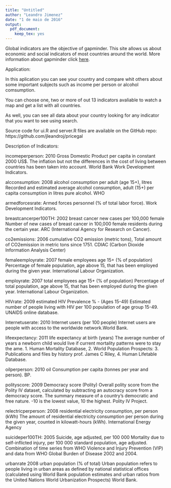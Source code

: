 ```yaml
---
title: "Untitled"
author: "Leandro Jimenez"
date: "1 de maio de 2016"
output: 
  pdf_document: 
    keep_tex: yes
---
```

Global indicators are the objective of gapminder. This site allows us about economic and social indicators of most countries around the world. More information about gapminder click [here](https://www.gapminder.org).

Application: 

In this aplication you can see your country and compare whit others about some important subjects such as income per person or alcohol comsumption.

You can choose one, two or more of out 13 indicators avaliable to watch a map and get a list with all countries. 

As well, you can see all data about your country looking for any indicator that you want to see using search. 


Source code for ui.R and server.R files are available on the GitHub repo: https://github.com/jleandroj/pricegal

Description of Indicators:

incomeperperson: 2010 Gross Domestic Product per capita in constant 2000 US$. The inflation but not the differences in the cost of living between countries
has been taken into account. World Bank Work Development Indicators.

alcconsumption: 2008 alcohol consumption per adult (age 15+), litres Recorded and estimated average alcohol consumption, adult (15+) per capita consumption in  litres pure alcohol. WHO

armedforcesrate: Armed forces personnel (% of total labor force). Work Development Indicators.

breastcancerper100TH: 2002 breast cancer new cases per 100,000 female Number of new cases of breast cancer in 100,000 female residents during the certain year. ARC (International Agency for Research on Cancer).

co2emissions: 2006 cumulative CO2 emission (metric tons), Total amount of CO2emission in metric tons since 1751. CDIAC (Carbon Dioxide Information Analysis Center)

femaleemployrate: 2007 female employees age 15+ (% of population) Percentage of female population, age above 15, that has been employed during the given year. International Labour Organization.

employrate: 2007 total employees age 15+ (% of population) Percentage of total population, age above 15, that has been employed during the given year. International Labour Organization.

HIVrate: 2009 estimated HIV Prevalence % - (Ages 15-49) Estimated number of people living with HIV per 100 population of age group 15-49. UNAIDS online database.

Internetuserate: 2010 Internet users (per 100 people) Internet users are people with access to the worldwide network.World Bank.

lifeexpectancy: 2011 life expectancy at birth (years) The average number of years a newborn child would live if current mortality patterns were to stay the ame. 1. Human Mortality Database, 2. World Population Prospects: 3. Publications and files by history prof. James C Riley, 4. Human Lifetable Database.

oilperperson: 2010 oil Consumption per capita (tonnes per year and person). BP.

polityscore: 2009 Democracy score (Polity) Overall polity score from the Polity IV dataset, calculated by subtracting an autocracy score from a democracy score. The summary measure of a country's democratic and free nature. -10 is the lowest value, 10 the highest. Polity IV Project.

relectricperperson: 2008 residential electricity consumption, per person (kWh) The amount of residential electricity consumption per person during the given year, counted in kilowatt-hours (kWh). International Energy Agency

suicideper100TH: 2005 Suicide, age adjusted, per 100 000 Mortality due to self-inflicted injury, per 100 000 standard population, age adjusted. Combination of time series from WHO Violence and Injury Prevention (VIP) and data from WHO Global Burden of Disease 2002 and 2004.

urbanrate 2008 urban population (% of total) Urban population refers to people living in urban areas as defined by national statistical offices (calculated using World Bank population estimates and urban ratios from the United Nations World Urbanization Prospects) World Bank.
